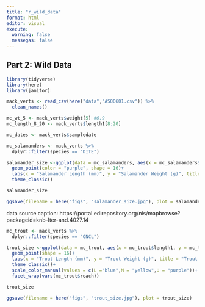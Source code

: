 ```yaml
---
title: "r_wild_data"
format: html
editor: visual
execute: 
  warning: false
  messegas: false
---
```


## Part 2: Wild Data

```r
library(tidyverse)
library(here)
library(janitor)
```

```r
mack_verts <- read_csv(here("data","AS00601.csv")) %>% 
  clean_names()
```

```r
mc_wt_5 <- mack_verts$weight[5] #6.9
mc_length_8_20 <- mack_verts$length1[8:20]

mc_dates <- mack_verts$sampledate
```

```r
mc_salamanders <- mack_verts %>% 
  dplyr::filter(species == "DITE")

salamander_size <-ggplot(data = mc_salamanders, aes(x = mc_salamanders$length1, y = mc_salamanders$weight))+
  geom_point(color = "purple", shape = 16)+
  labs(x = "Salamander Length (mm)", y = "Salamander Weight (g)", title = "Weight versus Length for Salamanders")+
  theme_classic()

salamander_size

ggsave(filename = here("figs", "salamander_size.jpg"), plot = salamander_size)
```

data source caption: https://portal.edirepository.org/nis/mapbrowse?packageid=knb-lter-and.4027.14

```r
mc_trout <- mack_verts %>% 
  dplyr::filter(species == "ONCL")

trout_size <-ggplot(data = mc_trout, aes(x = mc_trout$length1, y = mc_trout$weight, color = mc_trout$reach))+
  geom_point(shape = 16)+
  labs(x = "Trout Length (mm)", y = "Trout Weight (g)", title = "Trout Sizes")+
  theme_classic()+
  scale_color_manual(values = c(L ="blue",M = "yellow",U = "purple"))+
  facet_wrap(vars(mc_trout$reach))

trout_size

ggsave(filename = here("figs", "trout_size.jpg"), plot = trout_size)
```
